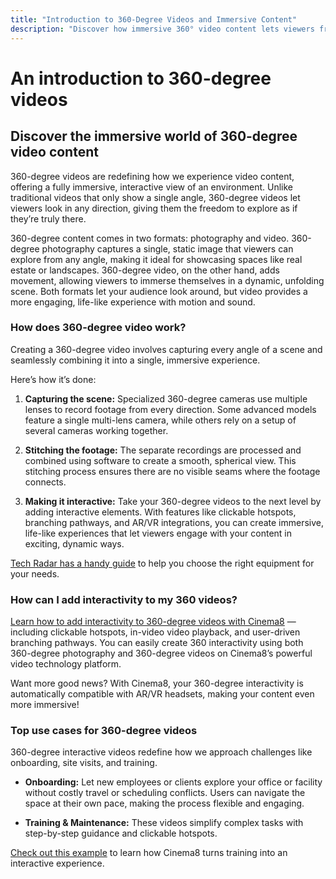 ```yaml
---
title: "Introduction to 360-Degree Videos and Immersive Content"
description: "Discover how immersive 360° video content lets viewers freely explore scenes with hotspots, branching & navigation overlays. Visit Cinema8. "
---
```


# An introduction to 360-degree videos

## Discover the immersive world of 360-degree video content

360-degree videos are redefining how we experience video content, offering a fully immersive, interactive view of an environment. Unlike traditional videos that only show a single angle, 360-degree videos let viewers look in any direction, giving them the freedom to explore as if they’re truly there.

360-degree content comes in two formats: photography and video. 360-degree photography captures a single, static image that viewers can explore from any angle, making it ideal for showcasing spaces like real estate or landscapes. 360-degree video, on the other hand, adds movement, allowing viewers to immerse themselves in a dynamic, unfolding scene. Both formats let your audience look around, but video provides a more engaging, life-like experience with motion and sound.

### How does 360-degree video work?

Creating a 360-degree video involves capturing every angle of a scene and seamlessly combining it into a single, immersive experience.

Here’s how it’s done:

1. **Capturing the scene:** Specialized 360-degree cameras use multiple lenses to record footage from every direction. Some advanced models feature a single multi-lens camera, while others rely on a setup of several cameras working together.

2. **Stitching the footage:** The separate recordings are processed and combined using software to create a smooth, spherical view. This stitching process ensures there are no visible seams where the footage connects.

3. **Making it interactive:** Take your 360-degree videos to the next level by adding interactive elements. With features like clickable hotspots, branching pathways, and AR/VR integrations, you can create immersive, life-like experiences that let viewers engage with your content in exciting, dynamic ways.

[Tech Radar has a handy guide](https://www.techradar.com/news/best-360-degree-camera) to help you choose the right equipment for your needs.

### How can I add interactivity to my 360 videos?

[Learn how to add interactivity to 360-degree videos with Cinema8](/design-advanced-interactivity/supported-interaction-elements-in-360-degree-videos) — including clickable hotspots, in-video video playback, and user-driven branching pathways. You can easily create 360 interactivity using both 360-degree photography and 360-degree videos on Cinema8’s powerful video technology platform.

Want more good news? With Cinema8, your 360-degree interactivity is automatically compatible with AR/VR headsets, making your content even more immersive!

### Top use cases for 360-degree videos

360-degree interactive videos redefine how we approach challenges like onboarding, site visits, and training.

- **Onboarding:** Let new employees or clients explore your office or facility without costly travel or scheduling conflicts. Users can navigate the space at their own pace, making the process flexible and engaging.

- **Training & Maintenance:** These videos simplify complex tasks with step-by-step guidance and clickable hotspots.

[Check out this example](https://cinema8.com/showcase/my-technic-360-video) to learn how Cinema8 turns training into an interactive experience.
